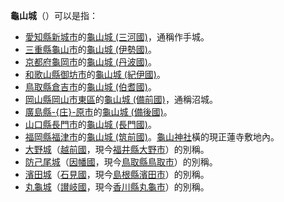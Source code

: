 '''龜山城'''（{{jp|j=亀山城|hg=かめやまじょう|rm=Kameyamajō|lead=yes}}）可以是指：
* [[愛知縣|愛知縣]][[新城市|新城市]]的[[龜山城_(三河國)|龜山城 (三河國)]]，通稱作手城。
* [[三重縣|三重縣]][[龜山市|龜山市]]的[[龜山城_(伊勢國)|龜山城 (伊勢國)]]。
* [[京都府|京都府]][[龜岡市|龜岡市]]的[[龜山城_(丹波國)|龜山城 (丹波國)]]。
* [[和歌山縣|和歌山縣]][[御坊市|御坊市]]的[[龜山城_(紀伊國)|龜山城 (紀伊國)]]。
* [[鳥取縣|鳥取縣]][[倉吉市|倉吉市]]的[[龜山城_(伯耆國)|龜山城 (伯耆國)]]。
* [[岡山縣|岡山縣]][[岡山市|岡山市]][[東區_(岡山市)|東區]]的[[龜山城_(備前國)|龜山城 (備前國)]]，通稱沼城。
* [[廣島縣|廣島縣]][[庄原市|-{庄}-原市]]的[[龜山城_(備後國)|龜山城 (備後國)]]。
* [[山口縣|山口縣]][[長門市|長門市]]的[[龜山城_(長門國)|龜山城 (長門國)]]。
* [[福岡縣|福岡縣]][[福津市|福津市]]的[[龜山城_(筑前國)|龜山城 (筑前國)]]。[[龜山神社_(小竹町)|龜山神社]]橫的現正蓮寺敷地內。
* [[大野城_(越前國)|大野城]]（[[越前國|越前國]]，現今[[福井縣|福井縣]][[大野市|大野市]]）的別稱。
* [[防己尾城|防己尾城]]（[[因幡國|因幡國]]，現今[[鳥取縣|鳥取縣]][[鳥取市|鳥取市]]）的別稱。
* [[濱田城|濱田城]]（[[石見國|石見國]]，現今[[島根縣|島根縣]][[濱田市|濱田市]]）的別稱。
* [[丸龜城|丸龜城]]（[[讃岐國|讃岐國]]，現今[[香川縣|香川縣]][[丸龜市|丸龜市]]）的別稱。
{{disambig|Cat=三字日本地名消歧義}}